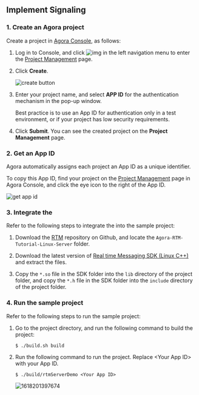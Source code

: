 <PlatformWrapper platform="linux">
        
## Implement Signaling

### 1. Create an Agora project

Create a project in [Agora Console](https://console.agora.io/), as follows:

1.  Log in to Console, and click ![img](https://web-cdn.agora.io/docs-files/1594283671161) in the left navigation menu to enter the [Project Management](https://dashboard.agora.io/projects) page.

2.  Click **Create**.

    ![create button](https://web-cdn.agora.io/docs-files/1594949127367)

3.  Enter your project name, and select **APP ID** for the authentication mechanism in the pop-up window.

    Best practice is to use an App ID for authentication only in a test environment, or if your project has low security requirements.

4.  Click **Submit**. You can see the created project on the **Project Management** page.

### 2. Get an App ID

Agora automatically assigns each project an App ID as a unique identifier.

To copy this App ID, find your project on the [Project Management](https://dashboard.agora.io/projects) page in Agora Console, and click the eye icon to the right of the App ID.

![get app id](https://web-cdn.agora.io/docs-files/1602646621028)

### 3. Integrate the <Vg k="SIG_SDK" />

Refer to the following steps to integrate the <Vg k="SIG_SDK" /> into the sample project:

1.  Download the [RTM](https://github.com/AgoraIO/RTM) repository on Github, and locate the `Agora-RTM-Tutorial-Linux-Server` folder.

2.  Download the latest version of [Real time Messaging SDK (Linux C++)](../reference/downloads.html) and extract the files.

3.  Copy the `*.so` file in the SDK folder into the `lib` directory of the project folder, and copy the `*.h` file in the SDK folder into the `include` directory of the project folder.

### 4. Run the sample project

Refer to the following steps to run the sample project:

1.  Go to the project directory, and run the following command to build the project:

    ``` shell
    $ ./build.sh build
    ```

2.  Run the following command to run the project. Replace &lt;Your App ID&gt; with your App ID.

    ``` shell
    $ ./build/rtmServerDemo <Your App ID>
    ```

    ![1618201397674](https://web-cdn.agora.io/docs-files/1618201397674)

</PlatformWrapper>
